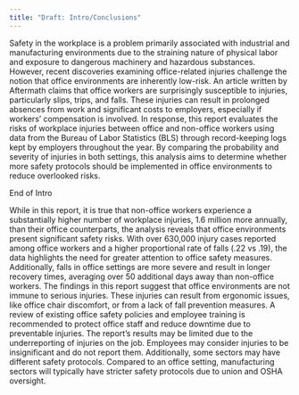 ```yaml
---
title: "Draft: Intro/Conclusions"
---
```


Safety in the workplace is a problem primarily associated with industrial and manufacturing environments due to the straining nature of physical labor and exposure to dangerous machinery and hazardous substances. However, recent discoveries examining office-related injuries challenge the notion that office environments are inherently low-risk. An article written by Aftermath claims that office workers are surprisingly susceptible to injuries, particularly slips, trips, and falls. These injuries can result in prolonged absences from work and significant costs to employers, especially if workers' compensation is involved.
In response, this report evaluates the risks of workplace injuries between office and non-office workers using data from the Bureau of Labor Statistics (BLS) through record-keeping logs kept by employers throughout the year. By comparing the probability and severity of injuries in both settings, this analysis aims to determine whether more safety protocols should be implemented in office environments to reduce overlooked risks.

End of Intro





While in this report, it is true that non-office workers experience a substantially higher number of workplace injuries, 1.6 million more annually, than their office counterparts, the analysis reveals that office environments present significant safety risks. With over 630,000 injury cases reported among office workers and a higher proportional rate of falls (.22 vs .19), the data highlights the need for greater attention to office safety measures. Additionally, falls in office settings are more severe and result in longer recovery times, averaging over 50 additional days away than non-office workers.
The findings in this report suggest that office environments are not immune to serious injuries. These injuries can result from ergonomic issues, like office chair discomfort, or from a lack of fall prevention measures. A review of existing office safety policies and employee training is recommended to protect office staff and reduce downtime due to preventable injuries.
The report’s results may be limited due to the underreporting of injuries on the job. Employees may consider injuries to be insignificant and do not report them. Additionally, some sectors may have different safety protocols. Compared to an office setting, manufacturing sectors will typically have stricter safety protocols due to union and OSHA oversight. 


